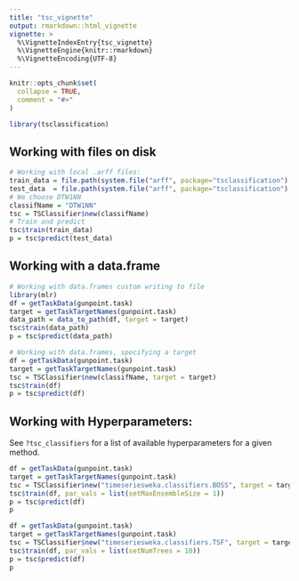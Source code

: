 ```yaml
---
title: "tsc_vignette"
output: rmarkdown::html_vignette
vignette: >
  %\VignetteIndexEntry{tsc_vignette}
  %\VignetteEngine{knitr::rmarkdown}
  %\VignetteEncoding{UTF-8}
---
```


```r
knitr::opts_chunk$set(
  collapse = TRUE,
  comment = "#>"
)
```

```r
library(tsclassification)
```

## Working with files on disk

```r
# Working with local .arff files:
train_data = file.path(system.file("arff", package="tsclassification"), "GunPoint_TRAIN.arff")
test_data  = file.path(system.file("arff", package="tsclassification"), "GunPoint_TEST.arff")
# We choose DTW1NN
classifName = "DTW1NN"
tsc = TSClassifier$new(classifName)
# Train and predict
tsc$train(train_data)
p = tsc$predict(test_data)
```

## Working with a data.frame

```r
# Working with data.frames custom writing to file
library(mlr)
df = getTaskData(gunpoint.task)
target = getTaskTargetNames(gunpoint.task)
data_path = data_to_path(df, target = target)
tsc$train(data_path)
p = tsc$predict(data_path)
```

```r
# Working with data.frames, specifying a target
df = getTaskData(gunpoint.task)
target = getTaskTargetNames(gunpoint.task)
tsc = TSClassifier$new(classifName, target = target)
tsc$train(df)
p = tsc$predict(df)
```

## Working with Hyperparameters:

See `?tsc_classifiers` for a list of available hyperparameters for a given method.

```r
df = getTaskData(gunpoint.task)
target = getTaskTargetNames(gunpoint.task)
tsc = TSClassifier$new("timeseriesweka.classifiers.BOSS", target = target)
tsc$train(df, par_vals = list(setMaxEnsembleSize = 1))
p = tsc$predict(df)
p
```

```r
df = getTaskData(gunpoint.task)
target = getTaskTargetNames(gunpoint.task)
tsc = TSClassifier$new("timeseriesweka.classifiers.TSF", target = target)
tsc$train(df, par_vals = list(setNumTrees = 10))
p = tsc$predict(df)
p
```
